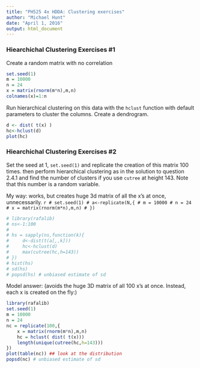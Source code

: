 ```yaml
---
title: "PH525 4x HDDA: Clustering exercises"
author: "Michael Hunt"
date: "April 1, 2016"
output: html_document
---
```


### Hiearchichal Clustering Exercises #1

Create a random matrix with no correlation

```r
set.seed(1)
m = 10000
n = 24
x = matrix(rnorm(m*n),m,n)
colnames(x)=1:n
```

Run hierarchical clustering on this data with the `hclust` function with default parameters to cluster the columns. Create a dendrogram.

```r
d <- dist( t(x) )
hc<-hclust(d)
plot(hc)
```

### Hiearchichal Clustering Exercises #2

Set the seed at 1, `set.seed(1)` and replicate the creation of this matrix 100 times.
then perform hierarchical clustering as in the solution to question 2.4.1 and find the number of clusters if you use `cutree` at height 143. Note that this number is a random variable.

My way: works, but creates huge 3d matrix of all the x's at once, unnecessarily.
 ```r
# set.seed(1)
# a<-replicate(N,{
# m = 10000
# n = 24
# x = matrix(rnorm(m*n),m,n)
# })
 ```

 ```r
# library(rafalib)
# ns<-1:100
# 
# hs = sapply(ns,function(k){
#     d<-dist(t(a[,,k]))
#     hc<-hclust(d)
#     max(cutree(hc,h=143))
# })
# hist(hs)
# sd(hs)
# popsd(hs) # unbiased estimate of sd
```
Model answer: (avoids the huge 3D matrix of all 100 x's at once.
Instead, each x is created on the fly:)

```r
library(rafalib)
set.seed(1)
m = 10000
n = 24
nc = replicate(100,{
    x = matrix(rnorm(m*n),m,n)
    hc = hclust( dist( t(x)))
    length(unique(cutree(hc,h=143)))
})
plot(table(nc)) ## look at the distribution
popsd(nc) # unbiased estimate of sd
```


